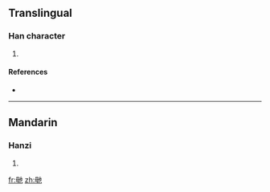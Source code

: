 ==Translingual==

===Han character===
{{Han char|rn=80|rad=毋|as=04|sn=8|four=|canj=田卜心木 (WYPD)}}

# {{defn|Han|sort=毋04}}

====References====
* {{Han ref|kx=0589.050|dkj=16729|dj=0981.070|hdz=42382.030|uh=6BD1|ud=27601}}

----

==Mandarin==

===Hanzi===
{{cmn-hanzi|pin=[[zuǒ]] ([[zuo3]])|wg=tso<sup>3</sup>}}

# {{defn|Mandarin|sort=毋04}}

[[fr:毑]]
[[zh:毑]]